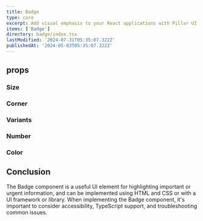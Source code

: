 ```yaml
---
title: Badge
type: core
excerpt: Add visual emphasis to your React applications with Pillar UI's Badge component. Create customizable badges to highlight new features, notifications, user status, or any other relevant information.
items: ['Badge']
directory: badge/index.tsx
lastModified: '2024-07-31T05:35:07.322Z'
publishedAt: '2024-05-03T05:35:07.322Z'
---
```


## props

### Size

<Playground direction="column" name="badgeSize" root="badge" />

### Corner

<Playground direction="column" name="badgeCorner" root="badge" />

### Variants

<Playground direction="column" name="badgeVariant" root="badge" />

### Number

<Playground name="badgeNumeric" root="badge" />

### Color

<Playground direction="column" name="badgeColor" root="badge" />

## Conclusion

The Badge component is a useful UI element for highlighting important or urgent information, and can be implemented using HTML and CSS or with a UI framework or library. When implementing the Badge component, it's important to consider accessibility, TypeScript support, and troubleshooting common issues.
